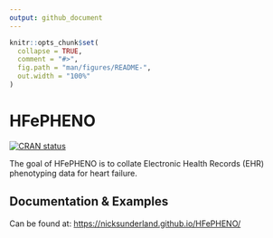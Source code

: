 ```yaml
---
output: github_document
---
```


<!-- README.md is generated from README.Rmd. Please edit that file -->

```r
knitr::opts_chunk$set(
  collapse = TRUE,
  comment = "#>",
  fig.path = "man/figures/README-",
  out.width = "100%"
)
```

# HFePHENO

<!-- badges: start -->
[![CRAN status](https://www.r-pkg.org/badges/version/HFePHENO)](https://CRAN.R-project.org/package=HFePHENO)
<!-- badges: end -->

The goal of HFePHENO is to collate Electronic Health Records (EHR) phenotyping data for heart
failure.

## Documentation & Examples

Can be found at: [https://nicksunderland.github.io/HFePHENO/](https://nicksunderland.github.io/HFePHENO/)


